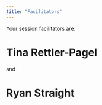 ```yaml
---
title: "Facilitators"
---
```


Your session facilitators are:

# Tina Rettler-Pagel

and

# Ryan Straight
